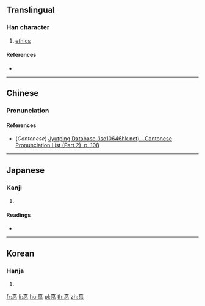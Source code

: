 {{also|德}}
==Translingual==

===Han character===
{{Han char|rn=61|rad=心|as=08|sn=11|four=|canj=JMP|ids=⿱直心}}

# [[ethics]]

====References====
* {{Han ref|kx=0392.181|hdz=42309.030|uh=60EA|ud=24810}}

----

==Chinese==
{{zh-forms}}

===Pronunciation===
{{zh-pron
|m=dé
|c=dak1
|mc=y
|oc=y
|cat=n
}}

====References====
* (''Cantonese'') [http://www.iso10646hk.net/jp/document/download.jsp Jyutping Database (iso10646hk.net) - Cantonese Pronunciation List (Part 2), p. 108]

----

==Japanese==

===Kanji===
{{ja-kanji|grade=|rs=心08}}

# {{defn|lang=ja|sort=心08}}

====Readings====
* {{ja-readings|on=[[とく]] (toku)|kun=[[とく]] (toku), [[おしえ]] (oshie)}}

----

==Korean==

===Hanja===
{{ko-hanja|hangeul=덕|eumhun=|rv=deok|mr=tŏk|y=tek}}

# {{defn|lang=ko|sort=心08}}

[[fr:惪]]
[[li:惪]]
[[hu:惪]]
[[pl:惪]]
[[th:惪]]
[[zh:惪]]